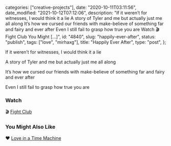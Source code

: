 
  categories: ["creative-projects"],
  date: "2020-10-11T03:11:56",
  date_modified: "2021-10-12T07:12:06",
  description:
    "If it weren’t for witnesses, I would think it a lie A story of Tyler and me but actually just me all along It’s how we cursed our friends with make-believe of something far and fairy and ever after Even I still fail to grasp how true you are Watch 🎬 Fight Club You Might […]",
  id: "4840",
  slug: "happily-ever-after",
  status: "publish",
  tags: ["love", "mirhaxg"],
  title: "Happily Ever After",
  type: "post",
};


If it weren’t for witnesses, I would think it a lie

A story of Tyler and me but actually just me all along

It’s how we cursed our friends with make-believe of something far and fairy and ever after

Even I still fail to grasp how true you are

<PostFooter title="More">

### Watch

🎬 [Fight Club](https://en.wikipedia.org/wiki/Fight_Club)

### You Might Also Like

❤️ [Love in a Time Machine](/posts/love-in-a-time-machine/)

</PostFooter>
